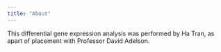 ---
title: "About"
---

This differential gene expression analysis was performed by Ha Tran, as apart of placement with Professor David Adelson.
